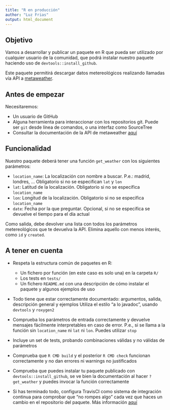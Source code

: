 ```yaml
---
title: "R en producción"
author: "Luz Frias"
output: html_document
---
```


## Objetivo

Vamos a desarrollar y publicar un paquete en R que pueda ser utilizado por cualquier usuario de la comunidad, que podrá instalar nuestro paquete haciendo uso de `devtools::install_github`.

Este paquete permitirá descargar datos metereológicos realizando llamadas vía API a [metaweather](https://www.metaweather.com/).

## Antes de empezar

Necesitaremos:

* Un usuario de GitHub
* Alguna herramienta para interaccionar con los repositorios git. Puede ser `git` desde línea de comandos, o una interfaz como SourceTree
* Consultar la documentación de la API de metaweather [aquí](https://www.metaweather.com/api/)

## Funcionalidad

Nuestro paquete deberá tener una función `get_weather` con los siguientes parámetros:

* `location_name`: La localización con nombre a buscar. P.e.: madrid, londres, ... Obligatorio si no se especifican `lat` y `lon`
* `lat`: Latitud de la localización. Obligatorio si no se especifica `location_name`
* `lon`: Longitud de la localización. Obligatorio si no se especifica `location_name`
* `date`: Fecha por la que preguntar. Opcional, si no se especifica se devuelve el tiempo para el día actual

Como salida, debe devolver una lista con todos los parámetros metereológicos que te devuelva la API. Elimina aquello con menos interés, como `id` y `created`.

## A tener en cuenta


* Respeta la estructura común de paquetes en R:

    * Un fichero por función (en este caso es solo una) en la carpeta `R/`
    * Los tests en `tests/`
    * Un fichero `README.md` con una descripción de cómo instalar el paquete y algunos ejemplos de uso

* Todo tiene que estar correctamente documentado: argumentos, salida, descripción general y ejemplos Utiliza el estilo "a lo javadoc", usando `devtools` y `roxygen2`
* Comprueba los parámetros de entrada correctamente y devuelve mensajes fácilmente interpretables en caso de error. P.e., si se llama a la función sin `location_name` ni `lat` ni `lon`. Puedes utilizar `stop`
* Incluye un set de tests, probando combinaciones válidas y no válidas de parámetros
* Comprueba que `R CMD build` y el posterior `R CMD check` funcionan correctamente y no dan errores ni warnings no justificados
* Comprueba que puedes instalar tu paquete publicado con `devtools::install_github`, se ve bien la documentación al hacer `?get_weather` y puedes invocar la función correctamente
* Si has terminado todo, configura TravisCI como sistema de integración continua para comprobar que "no rompes algo" cada vez que haces un cambio en el repositorio del paquete. Más información [aquí](https://docs.travis-ci.com/user/languages/r/)
